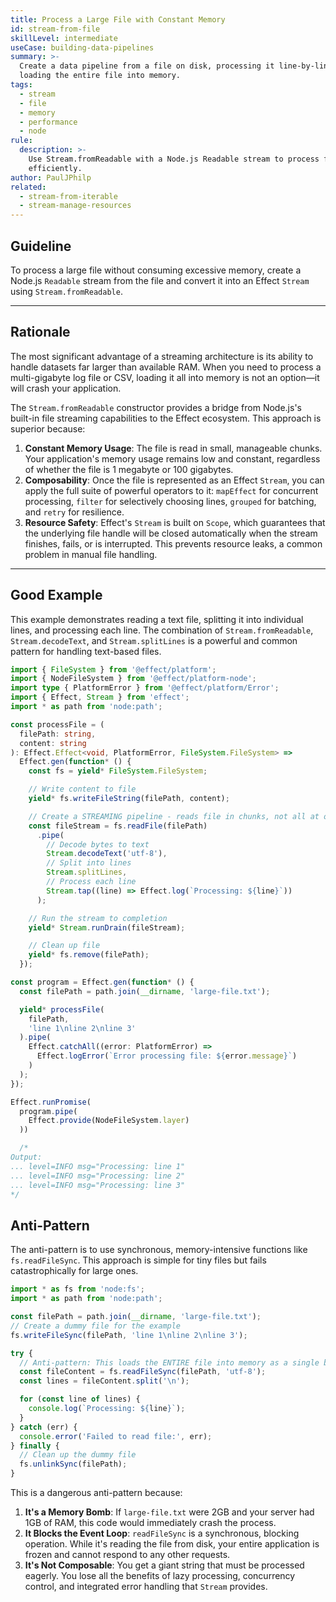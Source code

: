 ```yaml
---
title: Process a Large File with Constant Memory
id: stream-from-file
skillLevel: intermediate
useCase: building-data-pipelines
summary: >-
  Create a data pipeline from a file on disk, processing it line-by-line without
  loading the entire file into memory.
tags:
  - stream
  - file
  - memory
  - performance
  - node
rule:
  description: >-
    Use Stream.fromReadable with a Node.js Readable stream to process files
    efficiently.
author: PaulJPhilp
related:
  - stream-from-iterable
  - stream-manage-resources
---
```


## Guideline

To process a large file without consuming excessive memory, create a Node.js `Readable` stream from the file and convert it into an Effect `Stream` using `Stream.fromReadable`.

---

## Rationale

The most significant advantage of a streaming architecture is its ability to handle datasets far larger than available RAM. When you need to process a multi-gigabyte log file or CSV, loading it all into memory is not an option—it will crash your application.

The `Stream.fromReadable` constructor provides a bridge from Node.js's built-in file streaming capabilities to the Effect ecosystem. This approach is superior because:

1.  **Constant Memory Usage**: The file is read in small, manageable chunks. Your application's memory usage remains low and constant, regardless of whether the file is 1 megabyte or 100 gigabytes.
2.  **Composability**: Once the file is represented as an Effect `Stream`, you can apply the full suite of powerful operators to it: `mapEffect` for concurrent processing, `filter` for selectively choosing lines, `grouped` for batching, and `retry` for resilience.
3.  **Resource Safety**: Effect's `Stream` is built on `Scope`, which guarantees that the underlying file handle will be closed automatically when the stream finishes, fails, or is interrupted. This prevents resource leaks, a common problem in manual file handling.

---

## Good Example

This example demonstrates reading a text file, splitting it into individual lines, and processing each line. The combination of `Stream.fromReadable`, `Stream.decodeText`, and `Stream.splitLines` is a powerful and common pattern for handling text-based files.

```typescript
import { FileSystem } from '@effect/platform';
import { NodeFileSystem } from '@effect/platform-node';
import type { PlatformError } from '@effect/platform/Error';
import { Effect, Stream } from 'effect';
import * as path from 'node:path';

const processFile = (
  filePath: string,
  content: string
): Effect.Effect<void, PlatformError, FileSystem.FileSystem> =>
  Effect.gen(function* () {
    const fs = yield* FileSystem.FileSystem;

    // Write content to file
    yield* fs.writeFileString(filePath, content);

    // Create a STREAMING pipeline - reads file in chunks, not all at once
    const fileStream = fs.readFile(filePath)
      .pipe(
        // Decode bytes to text
        Stream.decodeText('utf-8'),
        // Split into lines
        Stream.splitLines,
        // Process each line
        Stream.tap((line) => Effect.log(`Processing: ${line}`))
      );

    // Run the stream to completion
    yield* Stream.runDrain(fileStream);

    // Clean up file
    yield* fs.remove(filePath);
  });

const program = Effect.gen(function* () {
  const filePath = path.join(__dirname, 'large-file.txt');

  yield* processFile(
    filePath,
    'line 1\nline 2\nline 3'
  ).pipe(
    Effect.catchAll((error: PlatformError) =>
      Effect.logError(`Error processing file: ${error.message}`)
    )
  );
});

Effect.runPromise(
  program.pipe(
    Effect.provide(NodeFileSystem.layer)
  ))

  /*
Output:
... level=INFO msg="Processing: line 1"
... level=INFO msg="Processing: line 2"
... level=INFO msg="Processing: line 3"
*/
```

## Anti-Pattern

The anti-pattern is to use synchronous, memory-intensive functions like `fs.readFileSync`. This approach is simple for tiny files but fails catastrophically for large ones.

```typescript
import * as fs from 'node:fs';
import * as path from 'node:path';

const filePath = path.join(__dirname, 'large-file.txt');
// Create a dummy file for the example
fs.writeFileSync(filePath, 'line 1\nline 2\nline 3');

try {
  // Anti-pattern: This loads the ENTIRE file into memory as a single buffer.
  const fileContent = fs.readFileSync(filePath, 'utf-8');
  const lines = fileContent.split('\n');

  for (const line of lines) {
    console.log(`Processing: ${line}`);
  }
} catch (err) {
  console.error('Failed to read file:', err);
} finally {
  // Clean up the dummy file
  fs.unlinkSync(filePath);
}
```

This is a dangerous anti-pattern because:

1.  **It's a Memory Bomb**: If `large-file.txt` were 2GB and your server had 1GB of RAM, this code would immediately crash the process.
2.  **It Blocks the Event Loop**: `readFileSync` is a synchronous, blocking operation. While it's reading the file from disk, your entire application is frozen and cannot respond to any other requests.
3.  **It's Not Composable**: You get a giant string that must be processed eagerly. You lose all the benefits of lazy processing, concurrency control, and integrated error handling that `Stream` provides.
